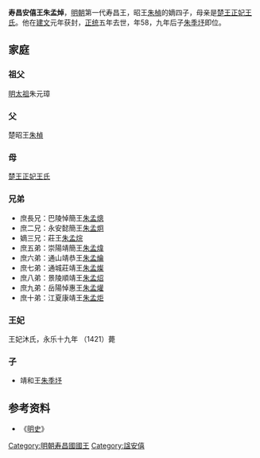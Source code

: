 '''寿昌安僖王朱孟焯'''{{BD|1383年||1440年|catIdx=Zhu,朱}}，[[明朝|明朝]]第一代寿昌王，昭王[[朱楨_(明朝宗室)|朱楨]]的嫡四子，母亲是[[楚王正妃王氏|楚王正妃王氏]]。他在[[建文|建文]]元年获封，[[正统_(年号)|正统]]五年去世，年58，九年后子[[朱季㘧|朱季㘧]]即位。
== 家庭 ==
=== 祖父 ===
[[明太祖|明太祖]]朱元璋
=== 父 ===
楚昭王[[朱楨_(明朝)|朱楨]]
=== 母 ===
[[楚王正妃王氏|楚王正妃王氏]]
=== 兄弟 ===
*庶長兄：巴陵悼簡王[[朱孟熜|朱孟熜]]
*庶二兄：永安懿簡王[[朱孟炯|朱孟炯]]
*嫡三兄：莊王[[朱孟烷|朱孟烷]]
*庶五弟：崇陽靖簡王[[朱孟煒|朱孟煒]]
*庶六弟：通山靖恭王[[朱孟爚|朱孟爚]]
*庶七弟：通城莊靖王[[朱孟燦|朱孟燦]]
*庶八弟：景陵順靖王[[朱孟炤|朱孟炤]]
*庶九弟：岳陽悼惠王[[朱孟爟|朱孟爟]]
*庶十弟：江夏康靖王[[朱孟炬|朱孟炬]]
===王妃===
王妃沐氏，永乐十九年 （1421）薨

=== 子 ===
*靖和王[[朱季㘧|朱季㘧]]
{{s-start}}
{{s-bef|before=无}}
{{s-ttl|title=[[明朝藩王列表_(楚王系)|明寿昌國國王]]|years=1399年－1440年}}
{{s-after|子靖和王[[朱季㘧|朱季㘧]]}}
{{end}}

==参考资料==
*《[[明史|明史]]》
{{明朝人物小作品}}
{{DEFAULTSORT:Zhu mengchao}}
[[Category:明朝寿昌國國王|Category:明朝寿昌國國王]]
[[Category:諡安僖|Category:諡安僖]]